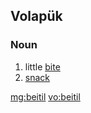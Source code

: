 ==Volapük==

===Noun===
{{infl|vo|noun}}

# little [[bite]]
# [[snack]]

[[mg:beitil]]
[[vo:beitil]]